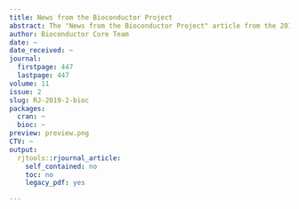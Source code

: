 ```yaml
---
title: News from the Bioconductor Project
abstract: The "News from the Bioconductor Project" article from the 2019-2 issue.
author: Bioconductor Core Team
date: ~
date_received: ~
journal:
  firstpage: 447
  lastpage: 447
volume: 11
issue: 2
slug: RJ-2019-2-bioc
packages:
  cran: ~
  bioc: ~
preview: preview.png
CTV: ~
output:
  rjtools::rjournal_article:
    self_contained: no
    toc: no
    legacy_pdf: yes

---
```

